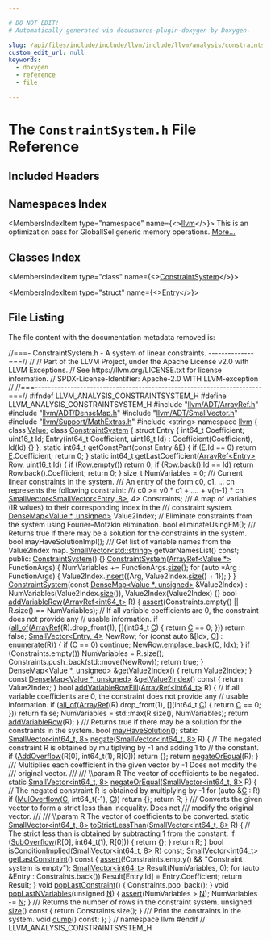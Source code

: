 ```yaml
---

# DO NOT EDIT!
# Automatically generated via docusaurus-plugin-doxygen by Doxygen.

slug: /api/files/include/include/llvm/include/llvm/analysis/constraintsystem-h
custom_edit_url: null
keywords:
  - doxygen
  - reference
  - file

---
```





# The `ConstraintSystem.h` File Reference

<DoxygenPage pluginConfig={pluginConfig}>



## Included Headers

<IncludesList>
<IncludesListItem
  filePath="llvm/ADT/ArrayRef.h"
  permalink="/docs/api/files/include/include/llvm/include/llvm/adt/arrayref-h"
  isLocal="true" />
<IncludesListItem
  filePath="llvm/ADT/DenseMap.h"
  permalink="/docs/api/files/include/include/llvm/include/llvm/adt/densemap-h"
  isLocal="true" />
<IncludesListItem
  filePath="llvm/ADT/SmallVector.h"
  permalink="/docs/api/files/include/include/llvm/include/llvm/adt/smallvector-h"
  isLocal="true" />
<IncludesListItem
  filePath="llvm/Support/MathExtras.h"
  permalink="/docs/api/files/include/include/llvm/include/llvm/support/mathextras-h"
  isLocal="true" />
<IncludesListItem
  filePath="string"
  permalink=""
  isLocal="false" />
</IncludesList>

## Namespaces Index

<MembersIndex>

<MembersIndexItem
  type="namespace"
  name={<><a href="/docs/api/namespaces/llvm">llvm</a></>}>
This is an optimization pass for GlobalISel generic memory operations. <a href="/docs/api/namespaces/llvm/#details">More...</a>
</MembersIndexItem>

</MembersIndex>

## Classes Index

<MembersIndex>

<MembersIndexItem
  type="class"
  name={<><a href="/docs/api/classes/llvm/constraintsystem">ConstraintSystem</a></>}>
</MembersIndexItem>

<MembersIndexItem
  type="struct"
  name={<><a href="/docs/api/structs/llvm/constraintsystem/entry">Entry</a></>}>
</MembersIndexItem>

</MembersIndex>


## File Listing

The file content with the documentation metadata removed is:

<ProgramListing>

<Link id="l00001" /><CodeLine lineNumber="1"><Highlight kind="comment">//===- ConstraintSystem.h -  A system of linear constraints. --------------===//</Highlight><Highlight kind="normal"></Highlight></CodeLine>
<Link id="l00002" /><CodeLine lineNumber="2"><Highlight kind="normal"></Highlight><Highlight kind="comment">//</Highlight><Highlight kind="normal"></Highlight></CodeLine>
<Link id="l00003" /><CodeLine lineNumber="3"><Highlight kind="normal"></Highlight><Highlight kind="comment">// Part of the LLVM Project, under the Apache License v2.0 with LLVM Exceptions.</Highlight><Highlight kind="normal"></Highlight></CodeLine>
<Link id="l00004" /><CodeLine lineNumber="4"><Highlight kind="normal"></Highlight><Highlight kind="comment">// See https://llvm.org/LICENSE.txt for license information.</Highlight><Highlight kind="normal"></Highlight></CodeLine>
<Link id="l00005" /><CodeLine lineNumber="5"><Highlight kind="normal"></Highlight><Highlight kind="comment">// SPDX-License-Identifier: Apache-2.0 WITH LLVM-exception</Highlight><Highlight kind="normal"></Highlight></CodeLine>
<Link id="l00006" /><CodeLine lineNumber="6"><Highlight kind="normal"></Highlight><Highlight kind="comment">//</Highlight><Highlight kind="normal"></Highlight></CodeLine>
<Link id="l00007" /><CodeLine lineNumber="7"><Highlight kind="normal"></Highlight><Highlight kind="comment">//===----------------------------------------------------------------------===//</Highlight><Highlight kind="normal"></Highlight></CodeLine>
<Link id="l00008" /><CodeLine lineNumber="8"><Highlight kind="normal"></Highlight></CodeLine>
<Link id="l00009" /><CodeLine lineNumber="9"><Highlight kind="normal"></Highlight><Highlight kind="preprocessor">#ifndef LLVM&#95;ANALYSIS&#95;CONSTRAINTSYSTEM&#95;H</Highlight><Highlight kind="normal"></Highlight></CodeLine>
<Link id="l00010" /><CodeLine lineNumber="10"><Highlight kind="normal"></Highlight><Highlight kind="preprocessor">#define LLVM&#95;ANALYSIS&#95;CONSTRAINTSYSTEM&#95;H</Highlight><Highlight kind="normal"></Highlight></CodeLine>
<Link id="l00011" /><CodeLine lineNumber="11"><Highlight kind="normal"></Highlight></CodeLine>
<Link id="l00012" /><CodeLine lineNumber="12"><Highlight kind="normal"></Highlight><Highlight kind="preprocessor">#include &quot;<a href="/docs/api/files/include/include/llvm/include/llvm/adt/arrayref-h">llvm/ADT/ArrayRef.h</a>&quot;</Highlight><Highlight kind="normal"></Highlight></CodeLine>
<Link id="l00013" /><CodeLine lineNumber="13"><Highlight kind="normal"></Highlight><Highlight kind="preprocessor">#include &quot;<a href="/docs/api/files/include/include/llvm/include/llvm/adt/densemap-h">llvm/ADT/DenseMap.h</a>&quot;</Highlight><Highlight kind="normal"></Highlight></CodeLine>
<Link id="l00014" /><CodeLine lineNumber="14"><Highlight kind="normal"></Highlight><Highlight kind="preprocessor">#include &quot;<a href="/docs/api/files/include/include/llvm/include/llvm/adt/smallvector-h">llvm/ADT/SmallVector.h</a>&quot;</Highlight><Highlight kind="normal"></Highlight></CodeLine>
<Link id="l00015" /><CodeLine lineNumber="15"><Highlight kind="normal"></Highlight><Highlight kind="preprocessor">#include &quot;<a href="/docs/api/files/include/include/llvm/include/llvm/support/mathextras-h">llvm/Support/MathExtras.h</a>&quot;</Highlight><Highlight kind="normal"></Highlight></CodeLine>
<Link id="l00016" /><CodeLine lineNumber="16"><Highlight kind="normal"></Highlight></CodeLine>
<Link id="l00017" /><CodeLine lineNumber="17"><Highlight kind="normal"></Highlight><Highlight kind="preprocessor">#include &lt;string&gt;</Highlight><Highlight kind="normal"></Highlight></CodeLine>
<Link id="l00018" /><CodeLine lineNumber="18"><Highlight kind="normal"></Highlight></CodeLine>
<Link id="l00019" /><CodeLine lineNumber="19"><Highlight kind="normal"></Highlight><Highlight kind="keyword">namespace </Highlight><Highlight kind="normal"><a href="/docs/api/namespaces/llvm">llvm</a> &#123;</Highlight></CodeLine>
<Link id="l00020" /><CodeLine lineNumber="20"><Highlight kind="normal"></Highlight></CodeLine>
<Link id="l00021" /><CodeLine lineNumber="21"><Highlight kind="normal"></Highlight><Highlight kind="keyword">class </Highlight><Highlight kind="normal"><a href="/docs/api/classes/llvm/value">Value</a>;</Highlight></CodeLine>
<Link id="l00022" /><CodeLine lineNumber="22" lineLink="/docs/api/classes/llvm/constraintsystem"><Highlight kind="normal"></Highlight><Highlight kind="keyword">class </Highlight><Highlight kind="normal"><a href="/docs/api/classes/llvm/constraintsystem/#a2d1f5e355121a9562c50519f211c858c">ConstraintSystem</a> &#123;</Highlight></CodeLine>
<Link id="l00023" /><CodeLine lineNumber="23"><Highlight kind="normal">  </Highlight><Highlight kind="keyword">struct </Highlight><Highlight kind="normal">Entry &#123;</Highlight></CodeLine>
<Link id="l00024" /><CodeLine lineNumber="24"><Highlight kind="normal">    int64&#95;t Coefficient;</Highlight></CodeLine>
<Link id="l00025" /><CodeLine lineNumber="25"><Highlight kind="normal">    uint16&#95;t Id;</Highlight></CodeLine>
<Link id="l00026" /><CodeLine lineNumber="26"><Highlight kind="normal"></Highlight></CodeLine>
<Link id="l00027" /><CodeLine lineNumber="27"><Highlight kind="normal">    Entry(int64&#95;t Coefficient, uint16&#95;t Id)</Highlight></CodeLine>
<Link id="l00028" /><CodeLine lineNumber="28"><Highlight kind="normal">        : Coefficient(Coefficient), Id(Id) &#123;&#125;</Highlight></CodeLine>
<Link id="l00029" /><CodeLine lineNumber="29"><Highlight kind="normal">  &#125;;</Highlight></CodeLine>
<Link id="l00030" /><CodeLine lineNumber="30"><Highlight kind="normal"></Highlight></CodeLine>
<Link id="l00031" /><CodeLine lineNumber="31"><Highlight kind="normal">  </Highlight><Highlight kind="keyword">static</Highlight><Highlight kind="normal"> int64&#95;t getConstPart(</Highlight><Highlight kind="keyword">const</Highlight><Highlight kind="normal"> Entry &amp;<a href="/docs/api/files/lib/lib/ir/builtingcs-cpp/#abb2b3a60ccc38a28239e19a1646e0c8a">E</a>) &#123;</Highlight></CodeLine>
<Link id="l00032" /><CodeLine lineNumber="32"><Highlight kind="normal">    </Highlight><Highlight kind="keywordflow">if</Highlight><Highlight kind="normal"> (<a href="/docs/api/files/lib/lib/ir/builtingcs-cpp/#abb2b3a60ccc38a28239e19a1646e0c8a">E</a>.Id == 0)</Highlight></CodeLine>
<Link id="l00033" /><CodeLine lineNumber="33"><Highlight kind="normal">      </Highlight><Highlight kind="keywordflow">return</Highlight><Highlight kind="normal"> <a href="/docs/api/files/lib/lib/ir/builtingcs-cpp/#abb2b3a60ccc38a28239e19a1646e0c8a">E</a>.Coefficient;</Highlight></CodeLine>
<Link id="l00034" /><CodeLine lineNumber="34"><Highlight kind="normal">    </Highlight><Highlight kind="keywordflow">return</Highlight><Highlight kind="normal"> 0;</Highlight></CodeLine>
<Link id="l00035" /><CodeLine lineNumber="35"><Highlight kind="normal">  &#125;</Highlight></CodeLine>
<Link id="l00036" /><CodeLine lineNumber="36"><Highlight kind="normal"></Highlight></CodeLine>
<Link id="l00037" /><CodeLine lineNumber="37"><Highlight kind="normal">  </Highlight><Highlight kind="keyword">static</Highlight><Highlight kind="normal"> int64&#95;t getLastCoefficient(<a href="/docs/api/classes/llvm/arrayref">ArrayRef&lt;Entry&gt;</a> Row, uint16&#95;t Id) &#123;</Highlight></CodeLine>
<Link id="l00038" /><CodeLine lineNumber="38"><Highlight kind="normal">    </Highlight><Highlight kind="keywordflow">if</Highlight><Highlight kind="normal"> (Row.empty())</Highlight></CodeLine>
<Link id="l00039" /><CodeLine lineNumber="39"><Highlight kind="normal">      </Highlight><Highlight kind="keywordflow">return</Highlight><Highlight kind="normal"> 0;</Highlight></CodeLine>
<Link id="l00040" /><CodeLine lineNumber="40"><Highlight kind="normal">    </Highlight><Highlight kind="keywordflow">if</Highlight><Highlight kind="normal"> (Row.back().Id == Id)</Highlight></CodeLine>
<Link id="l00041" /><CodeLine lineNumber="41"><Highlight kind="normal">      </Highlight><Highlight kind="keywordflow">return</Highlight><Highlight kind="normal"> Row.back().Coefficient;</Highlight></CodeLine>
<Link id="l00042" /><CodeLine lineNumber="42"><Highlight kind="normal">    </Highlight><Highlight kind="keywordflow">return</Highlight><Highlight kind="normal"> 0;</Highlight></CodeLine>
<Link id="l00043" /><CodeLine lineNumber="43"><Highlight kind="normal">  &#125;</Highlight></CodeLine>
<Link id="l00044" /><CodeLine lineNumber="44"><Highlight kind="normal"></Highlight></CodeLine>
<Link id="l00045" /><CodeLine lineNumber="45"><Highlight kind="normal">  </Highlight><Highlight kind="keywordtype">size&#95;t</Highlight><Highlight kind="normal"> NumVariables = 0;</Highlight></CodeLine>
<Link id="l00046" /><CodeLine lineNumber="46"><Highlight kind="normal"></Highlight><Highlight kind="comment"></Highlight></CodeLine>
<Link id="l00047" /><CodeLine lineNumber="47"><Highlight kind="comment">  /// Current linear constraints in the system.</Highlight></CodeLine>
<Link id="l00048" /><CodeLine lineNumber="48"><Highlight kind="comment">  /// An entry of the form c0, c1, ... cn represents the following constraint:</Highlight></CodeLine>
<Link id="l00049" /><CodeLine lineNumber="49"><Highlight kind="comment">  ///   c0 &gt;= v0 &#42; c1 + .... + v&#123;n-1&#125; &#42; cn</Highlight><Highlight kind="normal"></Highlight></CodeLine>
<Link id="l00050" /><CodeLine lineNumber="50"><Highlight kind="normal">  <a href="/docs/api/classes/llvm/smallvector">SmallVector&lt;SmallVector&lt;Entry, 8&gt;</a>, 4&gt; Constraints;</Highlight></CodeLine>
<Link id="l00051" /><CodeLine lineNumber="51"><Highlight kind="normal"></Highlight><Highlight kind="comment"></Highlight></CodeLine>
<Link id="l00052" /><CodeLine lineNumber="52"><Highlight kind="comment">  /// A map of variables (IR values) to their corresponding index in the</Highlight></CodeLine>
<Link id="l00053" /><CodeLine lineNumber="53"><Highlight kind="comment">  /// constraint system.</Highlight><Highlight kind="normal"></Highlight></CodeLine>
<Link id="l00054" /><CodeLine lineNumber="54"><Highlight kind="normal">  <a href="/docs/api/classes/llvm/densemap">DenseMap&lt;Value &#42;, unsigned&gt;</a> Value2Index;</Highlight></CodeLine>
<Link id="l00055" /><CodeLine lineNumber="55"><Highlight kind="normal"></Highlight></CodeLine>
<Link id="l00056" /><CodeLine lineNumber="56"><Highlight kind="normal">  </Highlight><Highlight kind="comment">// Eliminate constraints from the system using Fourier–Motzkin elimination.</Highlight><Highlight kind="normal"></Highlight></CodeLine>
<Link id="l00057" /><CodeLine lineNumber="57"><Highlight kind="normal">  </Highlight><Highlight kind="keywordtype">bool</Highlight><Highlight kind="normal"> eliminateUsingFM();</Highlight></CodeLine>
<Link id="l00058" /><CodeLine lineNumber="58"><Highlight kind="normal"></Highlight><Highlight kind="comment"></Highlight></CodeLine>
<Link id="l00059" /><CodeLine lineNumber="59"><Highlight kind="comment">  /// Returns true if there may be a solution for the constraints in the system.</Highlight><Highlight kind="normal"></Highlight></CodeLine>
<Link id="l00060" /><CodeLine lineNumber="60"><Highlight kind="normal">  </Highlight><Highlight kind="keywordtype">bool</Highlight><Highlight kind="normal"> mayHaveSolutionImpl();</Highlight></CodeLine>
<Link id="l00061" /><CodeLine lineNumber="61"><Highlight kind="normal"></Highlight><Highlight kind="comment"></Highlight></CodeLine>
<Link id="l00062" /><CodeLine lineNumber="62"><Highlight kind="comment">  /// Get list of variable names from the Value2Index map.</Highlight><Highlight kind="normal"></Highlight></CodeLine>
<Link id="l00063" /><CodeLine lineNumber="63"><Highlight kind="normal">  <a href="/docs/api/classes/llvm/smallvector">SmallVector&lt;std::string&gt;</a> getVarNamesList() </Highlight><Highlight kind="keyword">const</Highlight><Highlight kind="normal">;</Highlight></CodeLine>
<Link id="l00064" /><CodeLine lineNumber="64"><Highlight kind="normal"></Highlight></CodeLine>
<Link id="l00065" /><CodeLine lineNumber="65"><Highlight kind="normal"></Highlight><Highlight kind="keyword">public</Highlight><Highlight kind="normal">:</Highlight></CodeLine>
<Link id="l00066" /><CodeLine lineNumber="66" lineLink="/docs/api/classes/llvm/constraintsystem/#a2d1f5e355121a9562c50519f211c858c"><Highlight kind="normal">  <a href="/docs/api/classes/llvm/constraintsystem/#a2d1f5e355121a9562c50519f211c858c">ConstraintSystem</a>() &#123;&#125;</Highlight></CodeLine>
<Link id="l00067" /><CodeLine lineNumber="67" lineLink="/docs/api/classes/llvm/constraintsystem/#aeb648e3658a39e3b9db30676cb6cb728"><Highlight kind="normal">  <a href="/docs/api/classes/llvm/constraintsystem/#aeb648e3658a39e3b9db30676cb6cb728">ConstraintSystem</a>(<a href="/docs/api/classes/llvm/arrayref">ArrayRef&lt;Value &#42;&gt;</a> FunctionArgs) &#123;</Highlight></CodeLine>
<Link id="l00068" /><CodeLine lineNumber="68"><Highlight kind="normal">    NumVariables += FunctionArgs.<a href="/docs/api/classes/llvm/arrayref/#a85ffb6531d4cda988ea81f18d4e56fb7">size</a>();</Highlight></CodeLine>
<Link id="l00069" /><CodeLine lineNumber="69"><Highlight kind="normal">    </Highlight><Highlight kind="keywordflow">for</Highlight><Highlight kind="normal"> (</Highlight><Highlight kind="keyword">auto</Highlight><Highlight kind="normal"> &#42;Arg : FunctionArgs) &#123;</Highlight></CodeLine>
<Link id="l00070" /><CodeLine lineNumber="70"><Highlight kind="normal">      Value2Index.<a href="/docs/api/classes/llvm/densemapbase/#adb33f3ede2f5bfc9b3ee658aaf648492">insert</a>(&#123;Arg, Value2Index.<a href="/docs/api/classes/llvm/densemapbase/#a3d95cc2d359b8d9ed5bd9504b44930b5">size</a>() + 1&#125;);</Highlight></CodeLine>
<Link id="l00071" /><CodeLine lineNumber="71"><Highlight kind="normal">    &#125;</Highlight></CodeLine>
<Link id="l00072" /><CodeLine lineNumber="72"><Highlight kind="normal">  &#125;</Highlight></CodeLine>
<Link id="l00073" /><CodeLine lineNumber="73" lineLink="/docs/api/classes/llvm/constraintsystem/#a6d7819de29b64093ec154c4c5487d3e8"><Highlight kind="normal">  <a href="/docs/api/classes/llvm/constraintsystem/#a6d7819de29b64093ec154c4c5487d3e8">ConstraintSystem</a>(</Highlight><Highlight kind="keyword">const</Highlight><Highlight kind="normal"> <a href="/docs/api/classes/llvm/densemap">DenseMap&lt;Value &#42;, unsigned&gt;</a> &amp;Value2Index)</Highlight></CodeLine>
<Link id="l00074" /><CodeLine lineNumber="74"><Highlight kind="normal">      : NumVariables(Value2Index.<a href="/docs/api/classes/llvm/constraintsystem/#a5fd4ede35bf2fce287033e37c9b227fc">size</a>()), Value2Index(Value2Index) &#123;&#125;</Highlight></CodeLine>
<Link id="l00075" /><CodeLine lineNumber="75"><Highlight kind="normal"></Highlight></CodeLine>
<Link id="l00076" /><CodeLine lineNumber="76" lineLink="/docs/api/classes/llvm/constraintsystem/#a99319f2e8aa6e8cab000ff18e3eb2e2d"><Highlight kind="normal">  </Highlight><Highlight kind="keywordtype">bool</Highlight><Highlight kind="normal"> <a href="/docs/api/classes/llvm/constraintsystem/#a99319f2e8aa6e8cab000ff18e3eb2e2d">addVariableRow</a>(<a href="/docs/api/classes/llvm/arrayref">ArrayRef&lt;int64&#95;t&gt;</a> R) &#123;</Highlight></CodeLine>
<Link id="l00077" /><CodeLine lineNumber="77"><Highlight kind="normal">    <a href="/docs/api/files/lib/lib/target/lib/target/amdgpu/silowercontrolflow-cpp/#a4868c5d81c5ccc98c47aeab6244346a0">assert</a>(Constraints.empty() || R.size() == NumVariables);</Highlight></CodeLine>
<Link id="l00078" /><CodeLine lineNumber="78"><Highlight kind="normal">    </Highlight><Highlight kind="comment">// If all variable coefficients are 0, the constraint does not provide any</Highlight><Highlight kind="normal"></Highlight></CodeLine>
<Link id="l00079" /><CodeLine lineNumber="79"><Highlight kind="normal">    </Highlight><Highlight kind="comment">// usable information.</Highlight><Highlight kind="normal"></Highlight></CodeLine>
<Link id="l00080" /><CodeLine lineNumber="80"><Highlight kind="normal">    </Highlight><Highlight kind="keywordflow">if</Highlight><Highlight kind="normal"> (<a href="/docs/api/namespaces/llvm/#a0d10fe510ced2849a8074fe81e5d04ce">all&#95;of</a>(<a href="/docs/api/namespaces/llvm/#ab9c6b351507d3c0730f4290919d43a12">ArrayRef</a>(R).drop&#95;front(1), &#91;&#93;(int64&#95;t <a href="/docs/api/namespaces/llvm/callingconv/#ac6aa1387c4375260e2468eb5a77fdb4cafd841a49aec1539bc88abc8ff9e170fb">C</a>) &#123; </Highlight><Highlight kind="keywordflow">return</Highlight><Highlight kind="normal"> <a href="/docs/api/namespaces/llvm/callingconv/#ac6aa1387c4375260e2468eb5a77fdb4cafd841a49aec1539bc88abc8ff9e170fb">C</a> == 0; &#125;))</Highlight></CodeLine>
<Link id="l00081" /><CodeLine lineNumber="81"><Highlight kind="normal">      </Highlight><Highlight kind="keywordflow">return</Highlight><Highlight kind="normal"> </Highlight><Highlight kind="keyword">false</Highlight><Highlight kind="normal">;</Highlight></CodeLine>
<Link id="l00082" /><CodeLine lineNumber="82"><Highlight kind="normal"></Highlight></CodeLine>
<Link id="l00083" /><CodeLine lineNumber="83"><Highlight kind="normal">    <a href="/docs/api/classes/llvm/smallvector">SmallVector&lt;Entry, 4&gt;</a> NewRow;</Highlight></CodeLine>
<Link id="l00084" /><CodeLine lineNumber="84"><Highlight kind="normal">    </Highlight><Highlight kind="keywordflow">for</Highlight><Highlight kind="normal"> (</Highlight><Highlight kind="keyword">const</Highlight><Highlight kind="normal"> </Highlight><Highlight kind="keyword">auto</Highlight><Highlight kind="normal"> &amp;&#91;Idx, <a href="/docs/api/namespaces/llvm/callingconv/#ac6aa1387c4375260e2468eb5a77fdb4cafd841a49aec1539bc88abc8ff9e170fb">C</a>&#93; : <a href="/docs/api/namespaces/llvm/#a206e2134ddd2312c3488d0632d98f554">enumerate</a>(R)) &#123;</Highlight></CodeLine>
<Link id="l00085" /><CodeLine lineNumber="85"><Highlight kind="normal">      </Highlight><Highlight kind="keywordflow">if</Highlight><Highlight kind="normal"> (<a href="/docs/api/namespaces/llvm/callingconv/#ac6aa1387c4375260e2468eb5a77fdb4cafd841a49aec1539bc88abc8ff9e170fb">C</a> == 0)</Highlight></CodeLine>
<Link id="l00086" /><CodeLine lineNumber="86"><Highlight kind="normal">        </Highlight><Highlight kind="keywordflow">continue</Highlight><Highlight kind="normal">;</Highlight></CodeLine>
<Link id="l00087" /><CodeLine lineNumber="87"><Highlight kind="normal">      NewRow.<a href="/docs/api/classes/llvm/smallvectorimpl/#a396fcfee6914c76974b73c3d203da6a5">emplace&#95;back</a>(<a href="/docs/api/namespaces/llvm/callingconv/#ac6aa1387c4375260e2468eb5a77fdb4cafd841a49aec1539bc88abc8ff9e170fb">C</a>, Idx);</Highlight></CodeLine>
<Link id="l00088" /><CodeLine lineNumber="88"><Highlight kind="normal">    &#125;</Highlight></CodeLine>
<Link id="l00089" /><CodeLine lineNumber="89"><Highlight kind="normal">    </Highlight><Highlight kind="keywordflow">if</Highlight><Highlight kind="normal"> (Constraints.empty())</Highlight></CodeLine>
<Link id="l00090" /><CodeLine lineNumber="90"><Highlight kind="normal">      NumVariables = R.size();</Highlight></CodeLine>
<Link id="l00091" /><CodeLine lineNumber="91"><Highlight kind="normal">    Constraints.push&#95;back(std::move(NewRow));</Highlight></CodeLine>
<Link id="l00092" /><CodeLine lineNumber="92"><Highlight kind="normal">    </Highlight><Highlight kind="keywordflow">return</Highlight><Highlight kind="normal"> </Highlight><Highlight kind="keyword">true</Highlight><Highlight kind="normal">;</Highlight></CodeLine>
<Link id="l00093" /><CodeLine lineNumber="93"><Highlight kind="normal">  &#125;</Highlight></CodeLine>
<Link id="l00094" /><CodeLine lineNumber="94"><Highlight kind="normal"></Highlight></CodeLine>
<Link id="l00095" /><CodeLine lineNumber="95" lineLink="/docs/api/classes/llvm/constraintsystem/#a177e0a51c77de2d23a76dbf7f13e3d8d"><Highlight kind="normal">  <a href="/docs/api/classes/llvm/densemap">DenseMap&lt;Value &#42;, unsigned&gt;</a> &amp;<a href="/docs/api/classes/llvm/constraintsystem/#a177e0a51c77de2d23a76dbf7f13e3d8d">getValue2Index</a>() &#123; </Highlight><Highlight kind="keywordflow">return</Highlight><Highlight kind="normal"> Value2Index; &#125;</Highlight></CodeLine>
<Link id="l00096" /><CodeLine lineNumber="96" lineLink="/docs/api/classes/llvm/constraintsystem/#abc16ed85a7cd959bd9943e65cdb33df6"><Highlight kind="normal">  </Highlight><Highlight kind="keyword">const</Highlight><Highlight kind="normal"> <a href="/docs/api/classes/llvm/densemap">DenseMap&lt;Value &#42;, unsigned&gt;</a> &amp;<a href="/docs/api/classes/llvm/constraintsystem/#abc16ed85a7cd959bd9943e65cdb33df6">getValue2Index</a>()</Highlight><Highlight kind="keyword"> const </Highlight><Highlight kind="normal">&#123;</Highlight></CodeLine>
<Link id="l00097" /><CodeLine lineNumber="97"><Highlight kind="normal">    </Highlight><Highlight kind="keywordflow">return</Highlight><Highlight kind="normal"> Value2Index;</Highlight></CodeLine>
<Link id="l00098" /><CodeLine lineNumber="98"><Highlight kind="normal">  &#125;</Highlight></CodeLine>
<Link id="l00099" /><CodeLine lineNumber="99"><Highlight kind="normal"></Highlight></CodeLine>
<Link id="l00100" /><CodeLine lineNumber="100" lineLink="/docs/api/classes/llvm/constraintsystem/#ae284e6b687fd189af53bfc795839dbfe"><Highlight kind="normal">  </Highlight><Highlight kind="keywordtype">bool</Highlight><Highlight kind="normal"> <a href="/docs/api/classes/llvm/constraintsystem/#ae284e6b687fd189af53bfc795839dbfe">addVariableRowFill</a>(<a href="/docs/api/classes/llvm/arrayref">ArrayRef&lt;int64&#95;t&gt;</a> R) &#123;</Highlight></CodeLine>
<Link id="l00101" /><CodeLine lineNumber="101"><Highlight kind="normal">    </Highlight><Highlight kind="comment">// If all variable coefficients are 0, the constraint does not provide any</Highlight><Highlight kind="normal"></Highlight></CodeLine>
<Link id="l00102" /><CodeLine lineNumber="102"><Highlight kind="normal">    </Highlight><Highlight kind="comment">// usable information.</Highlight><Highlight kind="normal"></Highlight></CodeLine>
<Link id="l00103" /><CodeLine lineNumber="103"><Highlight kind="normal">    </Highlight><Highlight kind="keywordflow">if</Highlight><Highlight kind="normal"> (<a href="/docs/api/namespaces/llvm/#a0d10fe510ced2849a8074fe81e5d04ce">all&#95;of</a>(<a href="/docs/api/namespaces/llvm/#ab9c6b351507d3c0730f4290919d43a12">ArrayRef</a>(R).drop&#95;front(1), &#91;&#93;(int64&#95;t <a href="/docs/api/namespaces/llvm/callingconv/#ac6aa1387c4375260e2468eb5a77fdb4cafd841a49aec1539bc88abc8ff9e170fb">C</a>) &#123; </Highlight><Highlight kind="keywordflow">return</Highlight><Highlight kind="normal"> <a href="/docs/api/namespaces/llvm/callingconv/#ac6aa1387c4375260e2468eb5a77fdb4cafd841a49aec1539bc88abc8ff9e170fb">C</a> == 0; &#125;))</Highlight></CodeLine>
<Link id="l00104" /><CodeLine lineNumber="104"><Highlight kind="normal">      </Highlight><Highlight kind="keywordflow">return</Highlight><Highlight kind="normal"> </Highlight><Highlight kind="keyword">false</Highlight><Highlight kind="normal">;</Highlight></CodeLine>
<Link id="l00105" /><CodeLine lineNumber="105"><Highlight kind="normal"></Highlight></CodeLine>
<Link id="l00106" /><CodeLine lineNumber="106"><Highlight kind="normal">    NumVariables = std::max(R.size(), NumVariables);</Highlight></CodeLine>
<Link id="l00107" /><CodeLine lineNumber="107"><Highlight kind="normal">    </Highlight><Highlight kind="keywordflow">return</Highlight><Highlight kind="normal"> <a href="/docs/api/classes/llvm/constraintsystem/#a99319f2e8aa6e8cab000ff18e3eb2e2d">addVariableRow</a>(R);</Highlight></CodeLine>
<Link id="l00108" /><CodeLine lineNumber="108"><Highlight kind="normal">  &#125;</Highlight></CodeLine>
<Link id="l00109" /><CodeLine lineNumber="109"><Highlight kind="normal"></Highlight><Highlight kind="comment"></Highlight></CodeLine>
<Link id="l00110" /><CodeLine lineNumber="110"><Highlight kind="comment">  /// Returns true if there may be a solution for the constraints in the system.</Highlight><Highlight kind="normal"></Highlight></CodeLine>
<Link id="l00111" /><CodeLine lineNumber="111"><Highlight kind="normal">  </Highlight><Highlight kind="keywordtype">bool</Highlight><Highlight kind="normal"> <a href="/docs/api/classes/llvm/constraintsystem/#a3dcb59b98c46971585de2b9f963daadd">mayHaveSolution</a>();</Highlight></CodeLine>
<Link id="l00112" /><CodeLine lineNumber="112"><Highlight kind="normal"></Highlight></CodeLine>
<Link id="l00113" /><CodeLine lineNumber="113" lineLink="/docs/api/classes/llvm/constraintsystem/#a3abc97468a2007e79f9f06e2c63d8618"><Highlight kind="normal">  </Highlight><Highlight kind="keyword">static</Highlight><Highlight kind="normal"> <a href="/docs/api/classes/llvm/smallvector">SmallVector&lt;int64&#95;t, 8&gt;</a> <a href="/docs/api/classes/llvm/constraintsystem/#a3abc97468a2007e79f9f06e2c63d8618">negate</a>(<a href="/docs/api/classes/llvm/smallvector">SmallVector&lt;int64&#95;t, 8&gt;</a> R) &#123;</Highlight></CodeLine>
<Link id="l00114" /><CodeLine lineNumber="114"><Highlight kind="normal">    </Highlight><Highlight kind="comment">// The negated constraint R is obtained by multiplying by -1 and adding 1 to</Highlight><Highlight kind="normal"></Highlight></CodeLine>
<Link id="l00115" /><CodeLine lineNumber="115"><Highlight kind="normal">    </Highlight><Highlight kind="comment">// the constant.</Highlight><Highlight kind="normal"></Highlight></CodeLine>
<Link id="l00116" /><CodeLine lineNumber="116"><Highlight kind="normal">    </Highlight><Highlight kind="keywordflow">if</Highlight><Highlight kind="normal"> (<a href="/docs/api/namespaces/llvm/#ad67c6622d517b525fc5d420330d8b3f2">AddOverflow</a>(R&#91;0&#93;, int64&#95;t(1), R&#91;0&#93;))</Highlight></CodeLine>
<Link id="l00117" /><CodeLine lineNumber="117"><Highlight kind="normal">      </Highlight><Highlight kind="keywordflow">return</Highlight><Highlight kind="normal"> &#123;&#125;;</Highlight></CodeLine>
<Link id="l00118" /><CodeLine lineNumber="118"><Highlight kind="normal"></Highlight></CodeLine>
<Link id="l00119" /><CodeLine lineNumber="119"><Highlight kind="normal">    </Highlight><Highlight kind="keywordflow">return</Highlight><Highlight kind="normal"> <a href="/docs/api/classes/llvm/constraintsystem/#aaee87e0be7be4679dbd53c9c078ba558">negateOrEqual</a>(R);</Highlight></CodeLine>
<Link id="l00120" /><CodeLine lineNumber="120"><Highlight kind="normal">  &#125;</Highlight></CodeLine>
<Link id="l00121" /><CodeLine lineNumber="121"><Highlight kind="normal"></Highlight><Highlight kind="comment"></Highlight></CodeLine>
<Link id="l00122" /><CodeLine lineNumber="122"><Highlight kind="comment">  /// Multiplies each coefficient in the given vector by -1 Does not modify the</Highlight></CodeLine>
<Link id="l00123" /><CodeLine lineNumber="123"><Highlight kind="comment">  /// original vector.</Highlight></CodeLine>
<Link id="l00124" /><CodeLine lineNumber="124"><Highlight kind="comment">  ///</Highlight></CodeLine>
<Link id="l00125" /><CodeLine lineNumber="125"><Highlight kind="comment">  /// \\param R The vector of coefficients to be negated.</Highlight><Highlight kind="normal"></Highlight></CodeLine>
<Link id="l00126" /><CodeLine lineNumber="126" lineLink="/docs/api/classes/llvm/constraintsystem/#aaee87e0be7be4679dbd53c9c078ba558"><Highlight kind="normal">  </Highlight><Highlight kind="keyword">static</Highlight><Highlight kind="normal"> <a href="/docs/api/classes/llvm/smallvector">SmallVector&lt;int64&#95;t, 8&gt;</a> <a href="/docs/api/classes/llvm/constraintsystem/#aaee87e0be7be4679dbd53c9c078ba558">negateOrEqual</a>(<a href="/docs/api/classes/llvm/smallvector">SmallVector&lt;int64&#95;t, 8&gt;</a> R) &#123;</Highlight></CodeLine>
<Link id="l00127" /><CodeLine lineNumber="127"><Highlight kind="normal">    </Highlight><Highlight kind="comment">// The negated constraint R is obtained by multiplying by -1</Highlight><Highlight kind="normal"></Highlight></CodeLine>
<Link id="l00128" /><CodeLine lineNumber="128"><Highlight kind="normal">    </Highlight><Highlight kind="keywordflow">for</Highlight><Highlight kind="normal"> (</Highlight><Highlight kind="keyword">auto</Highlight><Highlight kind="normal"> &amp;<a href="/docs/api/namespaces/llvm/callingconv/#ac6aa1387c4375260e2468eb5a77fdb4cafd841a49aec1539bc88abc8ff9e170fb">C</a> : R)</Highlight></CodeLine>
<Link id="l00129" /><CodeLine lineNumber="129"><Highlight kind="normal">      </Highlight><Highlight kind="keywordflow">if</Highlight><Highlight kind="normal"> (<a href="/docs/api/namespaces/llvm/#a073e9e9c9d16980286268ddb7cf3e2d9">MulOverflow</a>(<a href="/docs/api/namespaces/llvm/callingconv/#ac6aa1387c4375260e2468eb5a77fdb4cafd841a49aec1539bc88abc8ff9e170fb">C</a>, int64&#95;t(-1), <a href="/docs/api/namespaces/llvm/callingconv/#ac6aa1387c4375260e2468eb5a77fdb4cafd841a49aec1539bc88abc8ff9e170fb">C</a>))</Highlight></CodeLine>
<Link id="l00130" /><CodeLine lineNumber="130"><Highlight kind="normal">        </Highlight><Highlight kind="keywordflow">return</Highlight><Highlight kind="normal"> &#123;&#125;;</Highlight></CodeLine>
<Link id="l00131" /><CodeLine lineNumber="131"><Highlight kind="normal">    </Highlight><Highlight kind="keywordflow">return</Highlight><Highlight kind="normal"> R;</Highlight></CodeLine>
<Link id="l00132" /><CodeLine lineNumber="132"><Highlight kind="normal">  &#125;</Highlight></CodeLine>
<Link id="l00133" /><CodeLine lineNumber="133"><Highlight kind="normal"></Highlight><Highlight kind="comment"></Highlight></CodeLine>
<Link id="l00134" /><CodeLine lineNumber="134"><Highlight kind="comment">  /// Converts the given vector to form a strict less than inequality. Does not</Highlight></CodeLine>
<Link id="l00135" /><CodeLine lineNumber="135"><Highlight kind="comment">  /// modify the original vector.</Highlight></CodeLine>
<Link id="l00136" /><CodeLine lineNumber="136"><Highlight kind="comment">  ///</Highlight></CodeLine>
<Link id="l00137" /><CodeLine lineNumber="137"><Highlight kind="comment">  /// \\param R The vector of coefficients to be converted.</Highlight><Highlight kind="normal"></Highlight></CodeLine>
<Link id="l00138" /><CodeLine lineNumber="138" lineLink="/docs/api/classes/llvm/constraintsystem/#a98447a3557d6098abda1172412db1bb4"><Highlight kind="normal">  </Highlight><Highlight kind="keyword">static</Highlight><Highlight kind="normal"> <a href="/docs/api/classes/llvm/smallvector">SmallVector&lt;int64&#95;t, 8&gt;</a> <a href="/docs/api/classes/llvm/constraintsystem/#a98447a3557d6098abda1172412db1bb4">toStrictLessThan</a>(<a href="/docs/api/classes/llvm/smallvector">SmallVector&lt;int64&#95;t, 8&gt;</a> R) &#123;</Highlight></CodeLine>
<Link id="l00139" /><CodeLine lineNumber="139"><Highlight kind="normal">    </Highlight><Highlight kind="comment">// The strict less than is obtained by subtracting 1 from the constant.</Highlight><Highlight kind="normal"></Highlight></CodeLine>
<Link id="l00140" /><CodeLine lineNumber="140"><Highlight kind="normal">    </Highlight><Highlight kind="keywordflow">if</Highlight><Highlight kind="normal"> (<a href="/docs/api/namespaces/llvm/#add3b47639a79f68bc108a2c491f579f8">SubOverflow</a>(R&#91;0&#93;, int64&#95;t(1), R&#91;0&#93;)) &#123;</Highlight></CodeLine>
<Link id="l00141" /><CodeLine lineNumber="141"><Highlight kind="normal">      </Highlight><Highlight kind="keywordflow">return</Highlight><Highlight kind="normal"> &#123;&#125;;</Highlight></CodeLine>
<Link id="l00142" /><CodeLine lineNumber="142"><Highlight kind="normal">    &#125;</Highlight></CodeLine>
<Link id="l00143" /><CodeLine lineNumber="143"><Highlight kind="normal">    </Highlight><Highlight kind="keywordflow">return</Highlight><Highlight kind="normal"> R;</Highlight></CodeLine>
<Link id="l00144" /><CodeLine lineNumber="144"><Highlight kind="normal">  &#125;</Highlight></CodeLine>
<Link id="l00145" /><CodeLine lineNumber="145"><Highlight kind="normal"></Highlight></CodeLine>
<Link id="l00146" /><CodeLine lineNumber="146"><Highlight kind="normal">  </Highlight><Highlight kind="keywordtype">bool</Highlight><Highlight kind="normal"> <a href="/docs/api/classes/llvm/constraintsystem/#a4d0933126663b0f02653245bc9a10df4">isConditionImplied</a>(<a href="/docs/api/classes/llvm/smallvector">SmallVector&lt;int64&#95;t, 8&gt;</a> R) </Highlight><Highlight kind="keyword">const</Highlight><Highlight kind="normal">;</Highlight></CodeLine>
<Link id="l00147" /><CodeLine lineNumber="147"><Highlight kind="normal"></Highlight></CodeLine>
<Link id="l00148" /><CodeLine lineNumber="148" lineLink="/docs/api/classes/llvm/constraintsystem/#a9794109116e566f7a08c566064aec66e"><Highlight kind="normal">  <a href="/docs/api/classes/llvm/smallvector">SmallVector&lt;int64&#95;t&gt;</a> <a href="/docs/api/classes/llvm/constraintsystem/#a9794109116e566f7a08c566064aec66e">getLastConstraint</a>()</Highlight><Highlight kind="keyword"> const </Highlight><Highlight kind="normal">&#123;</Highlight></CodeLine>
<Link id="l00149" /><CodeLine lineNumber="149"><Highlight kind="normal">    <a href="/docs/api/files/lib/lib/target/lib/target/amdgpu/silowercontrolflow-cpp/#a4868c5d81c5ccc98c47aeab6244346a0">assert</a>(!Constraints.empty() &amp;&amp; </Highlight><Highlight kind="stringliteral">&quot;Constraint system is empty&quot;</Highlight><Highlight kind="normal">);</Highlight></CodeLine>
<Link id="l00150" /><CodeLine lineNumber="150"><Highlight kind="normal">    <a href="/docs/api/classes/llvm/smallvector">SmallVector&lt;int64&#95;t&gt;</a> Result(NumVariables, 0);</Highlight></CodeLine>
<Link id="l00151" /><CodeLine lineNumber="151"><Highlight kind="normal">    </Highlight><Highlight kind="keywordflow">for</Highlight><Highlight kind="normal"> (</Highlight><Highlight kind="keyword">auto</Highlight><Highlight kind="normal"> &amp;Entry : Constraints.back())</Highlight></CodeLine>
<Link id="l00152" /><CodeLine lineNumber="152"><Highlight kind="normal">      Result&#91;Entry.Id&#93; = Entry.Coefficient;</Highlight></CodeLine>
<Link id="l00153" /><CodeLine lineNumber="153"><Highlight kind="normal">    </Highlight><Highlight kind="keywordflow">return</Highlight><Highlight kind="normal"> Result;</Highlight></CodeLine>
<Link id="l00154" /><CodeLine lineNumber="154"><Highlight kind="normal">  &#125;</Highlight></CodeLine>
<Link id="l00155" /><CodeLine lineNumber="155"><Highlight kind="normal"></Highlight></CodeLine>
<Link id="l00156" /><CodeLine lineNumber="156" lineLink="/docs/api/classes/llvm/constraintsystem/#a21f2f7c23dc242e4a8d8f3f80ff7ebe1"><Highlight kind="normal">  </Highlight><Highlight kind="keywordtype">void</Highlight><Highlight kind="normal"> <a href="/docs/api/classes/llvm/constraintsystem/#a21f2f7c23dc242e4a8d8f3f80ff7ebe1">popLastConstraint</a>() &#123; Constraints.pop&#95;back(); &#125;</Highlight></CodeLine>
<Link id="l00157" /><CodeLine lineNumber="157" lineLink="/docs/api/classes/llvm/constraintsystem/#aa6bdcd92da3382da904f006eb5aeb33c"><Highlight kind="normal">  </Highlight><Highlight kind="keywordtype">void</Highlight><Highlight kind="normal"> <a href="/docs/api/classes/llvm/constraintsystem/#aa6bdcd92da3382da904f006eb5aeb33c">popLastNVariables</a>(</Highlight><Highlight kind="keywordtype">unsigned</Highlight><Highlight kind="normal"> <a href="/docs/api/files/lib/lib/support/regcomp-c/#a0240ac851181b84ac374872dc5434ee4">N</a>) &#123;</Highlight></CodeLine>
<Link id="l00158" /><CodeLine lineNumber="158"><Highlight kind="normal">    <a href="/docs/api/files/lib/lib/target/lib/target/amdgpu/silowercontrolflow-cpp/#a4868c5d81c5ccc98c47aeab6244346a0">assert</a>(NumVariables &gt; <a href="/docs/api/files/lib/lib/support/regcomp-c/#a0240ac851181b84ac374872dc5434ee4">N</a>);</Highlight></CodeLine>
<Link id="l00159" /><CodeLine lineNumber="159"><Highlight kind="normal">    NumVariables -= <a href="/docs/api/files/lib/lib/support/regcomp-c/#a0240ac851181b84ac374872dc5434ee4">N</a>;</Highlight></CodeLine>
<Link id="l00160" /><CodeLine lineNumber="160"><Highlight kind="normal">  &#125;</Highlight></CodeLine>
<Link id="l00161" /><CodeLine lineNumber="161"><Highlight kind="normal"></Highlight><Highlight kind="comment"></Highlight></CodeLine>
<Link id="l00162" /><CodeLine lineNumber="162"><Highlight kind="comment">  /// Returns the number of rows in the constraint system.</Highlight><Highlight kind="normal"></Highlight></CodeLine>
<Link id="l00163" /><CodeLine lineNumber="163" lineLink="/docs/api/classes/llvm/constraintsystem/#a5fd4ede35bf2fce287033e37c9b227fc"><Highlight kind="normal">  </Highlight><Highlight kind="keywordtype">unsigned</Highlight><Highlight kind="normal"> <a href="/docs/api/classes/llvm/constraintsystem/#a5fd4ede35bf2fce287033e37c9b227fc">size</a>()</Highlight><Highlight kind="keyword"> const </Highlight><Highlight kind="normal">&#123; </Highlight><Highlight kind="keywordflow">return</Highlight><Highlight kind="normal"> Constraints.size(); &#125;</Highlight></CodeLine>
<Link id="l00164" /><CodeLine lineNumber="164"><Highlight kind="normal"></Highlight><Highlight kind="comment"></Highlight></CodeLine>
<Link id="l00165" /><CodeLine lineNumber="165"><Highlight kind="comment">  /// Print the constraints in the system.</Highlight><Highlight kind="normal"></Highlight></CodeLine>
<Link id="l00166" /><CodeLine lineNumber="166"><Highlight kind="normal">  </Highlight><Highlight kind="keywordtype">void</Highlight><Highlight kind="normal"> <a href="/docs/api/classes/llvm/constraintsystem/#ae3c3559c5cf840283a4b2402fe8e699a">dump</a>() </Highlight><Highlight kind="keyword">const</Highlight><Highlight kind="normal">;</Highlight></CodeLine>
<Link id="l00167" /><CodeLine lineNumber="167"><Highlight kind="normal">&#125;;</Highlight></CodeLine>
<Link id="l00168" /><CodeLine lineNumber="168"><Highlight kind="normal">&#125; </Highlight><Highlight kind="comment">// namespace llvm</Highlight><Highlight kind="normal"></Highlight></CodeLine>
<Link id="l00169" /><CodeLine lineNumber="169"><Highlight kind="normal"></Highlight></CodeLine>
<Link id="l00170" /><CodeLine lineNumber="170"><Highlight kind="normal"></Highlight><Highlight kind="preprocessor">#endif </Highlight><Highlight kind="comment">// LLVM&#95;ANALYSIS&#95;CONSTRAINTSYSTEM&#95;H</Highlight><Highlight kind="normal"></Highlight></CodeLine>

</ProgramListing>


</DoxygenPage>
